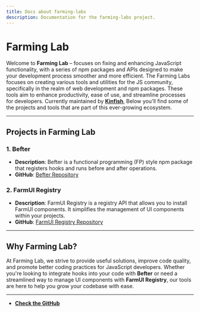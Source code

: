 ```yaml
---
title: Docs about farming-labs
description: Documentation for the farming-labs project.
---
```


# Farming Lab

Welcome to **Farming Lab** –  focuses on fixing and enhancing JavaScript functionality, with a series of npm packages and APIs designed to make your development process smoother and more efficient.
The Farming Labs focuses on creating various tools and utilities for the JS community, specifically in the realm of web development and npm packages. These tools aim to enhance productivity, ease of use, and streamline processes for developers.
Currently maintained by [**Kinfish**](https://github.com/Kinfe123), Below you'll find some of the projects and tools that are part of this ever-growing ecosystem.

---

## Projects in Farming Lab

### 1. **Befter**
- **Description**: Befter is a functional programming (FP) style npm package that registers hooks and runs before and after operations.
- **GitHub**: [Befter Repository](https://github.com/Kinfe123)

### 2. **FarmUI Registry**
- **Description**: FarmUI Registry is a registry API that allows you to install FarmUI components. It simplifies the management of UI components within your projects.
- **GitHub**: [FarmUI Registry Repository](https://github.com/Kinfe123)

---

## Why Farming Lab?
At Farming Lab, we strive to provide useful solutions, improve code quality, and promote better coding practices for JavaScript developers. Whether you're looking to integrate hooks into your code with **Befter** or need a streamlined way to manage UI components with **FarmUI Registry**, our tools are here to help you grow your codebase with ease.

---

- **[Check the GitHub](https://github.com/Kinfe123)**
